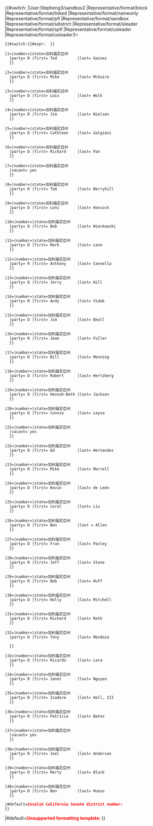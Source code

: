 <includeonly>{{#switch:{{{format}}}
|User:Stepheng3/sandbox2
|Representative/format/block
|Representative/format/linked
|Representative/format/nameonly
|Representative/format/pfl
|Representative/format/sandbox
|Representative/format/sdistrict
|Representative/format/sleader
|Representative/format/spfl
|Representative/format/usleader
|Representative/format/usleader3=
 {{#switch:{{#expr: {{{number}}} }}

 |1={{{{{format}}}|number={{{number}}}|state=加利福尼亞州
   |party= R |first= Ted         |last= Gaines
   }}

 |2={{{{{format}}}|number={{{number}}}|state=加利福尼亞州
   |party= D |first= Mike        |last= McGuire   
   }}

 |3={{{{{format}}}|number={{{number}}}|state=加利福尼亞州
   |party= D |first= Lois        |last= Wolk
   }}

 |4={{{{{format}}}|number={{{number}}}|state=加利福尼亞州
   |party= R |first= Jim         |last= Nielsen
   }}

 |5={{{{{format}}}|number={{{number}}}|state=加利福尼亞州
   |party= D |first= Cathleen    |last= Galgiani
   }}

 |6={{{{{format}}}|number={{{number}}}|state=加利福尼亞州
   |party= D |first= Richard     |last= Pan
   }}

 |7={{{{{format}}}|number={{{number}}}|state=加利福尼亞州
   |vacant= yes
   }}

 |8={{{{{format}}}|number={{{number}}}|state=加利福尼亞州
   |party= R |first= Tom         |last= Berryhill
   }}

 |9={{{{{format}}}|number={{{number}}}|state=加利福尼亞州
   |party= D |first= Loni        |last= Hancock
   }}

 |10={{{{{format}}}|number={{{number}}}|state=加利福尼亞州
   |party= D |first= Bob         |last= Wieckowski
   }}

 |11={{{{{format}}}|number={{{number}}}|state=加利福尼亞州
   |party= D |first= Mark        |last= Leno
   }}

 |12={{{{{format}}}|number={{{number}}}|state=加利福尼亞州
   |party= R |first= Anthony     |last= Cannella
   }}

 |13={{{{{format}}}|number={{{number}}}|state=加利福尼亞州
   |party= D |first= Jerry       |last= Hill      
   }}

 |14={{{{{format}}}|number={{{number}}}|state=加利福尼亞州
   |party= R |first= Andy        |last= Vidak
   }}

 |15={{{{{format}}}|number={{{number}}}|state=加利福尼亞州
   |party= D |first= Jim         |last= Beall     
   }}

 |16={{{{{format}}}|number={{{number}}}|state=加利福尼亞州
   |party= R |first= Jean        |last= Fuller
   }}

 |17={{{{{format}}}|number={{{number}}}|state=加利福尼亞州
   |party= D |first= Bill        |last= Monning
   }}

 |18={{{{{format}}}|number={{{number}}}|state=加利福尼亞州
   |party= D |first= Robert      |last= Hertzberg
   }}

 |19={{{{{format}}}|number={{{number}}}|state=加利福尼亞州
   |party= D |first= Hannah-Beth |last= Jackson
   }}

 |20={{{{{format}}}|number={{{number}}}|state=加利福尼亞州
   |party= D |first= Connie      |last= Leyva
   }}

 |21={{{{{format}}}|number={{{number}}}|state=加利福尼亞州
   |vacant= yes
   }}

 |22={{{{{format}}}|number={{{number}}}|state=加利福尼亞州
   |party= D |first= Ed          |last= Hernandez
   }}

 |23={{{{{format}}}|number={{{number}}}|state=加利福尼亞州
   |party= R |first= Mike        |last= Morrell
   }}

 |24={{{{{format}}}|number={{{number}}}|state=加利福尼亞州
   |party= D |first= Kevin       |last= de León
   }}

 |25={{{{{format}}}|number={{{number}}}|state=加利福尼亞州
   |party= D |first= Carol       |last= Liu
   }}

 |26={{{{{format}}}|number={{{number}}}|state=加利福尼亞州
   |party= D |first= Ben         |last = Allen
   }}

 |27={{{{{format}}}|number={{{number}}}|state=加利福尼亞州
   |party= D |first= Fran        |last= Pavley
   }}

 |28={{{{{format}}}|number={{{number}}}|state=加利福尼亞州
   |party= R |first= Jeff        |last= Stone    
   }}

 |29={{{{{format}}}|number={{{number}}}|state=加利福尼亞州
   |party= R |first= Bob         |last= Huff
   }}

 |30={{{{{format}}}|number={{{number}}}|state=加利福尼亞州
   |party= D |first= Holly       |last= Mitchell 
   }}

 |31={{{{{format}}}|number={{{number}}}|state=加利福尼亞州
   |party= D |first= Richard     |last= Roth     
   }}

 |32={{{{{format}}}|number={{{number}}}|state=加利福尼亞州
   |party= D |first= Tony        |last= Mendoza   

   }}

 |33={{{{{format}}}|number={{{number}}}|state=加利福尼亞州
   |party= D |first= Ricardo     |last= Lara
   }}

 |34={{{{{format}}}|number={{{number}}}|state=加利福尼亞州
   |party= R |first= Janet       |last= Nguyen
   }}

 |35={{{{{format}}}|number={{{number}}}|state=加利福尼亞州
   |party= D |first= Isadore     |last= Hall, III
   }}

 |36={{{{{format}}}|number={{{number}}}|state=加利福尼亞州
   |party= R |first= Patricia    |last= Bates
   }}

 |37={{{{{format}}}|number={{{number}}}|state=加利福尼亞州
   |vacant= yes
   }}

 |38={{{{{format}}}|number={{{number}}}|state=加利福尼亞州
   |party= R |first= Joel        |last= Anderson
   }}

 |39={{{{{format}}}|number={{{number}}}|state=加利福尼亞州
   |party= D |first= Marty       |last= Block
   }}

 |40={{{{{format}}}|number={{{number}}}|state=加利福尼亞州
   |party= D |first= Ben         |last= Hueso
   }}

 |#default=<font color="red"><b>Invalid California Senate district number: {{{number}}}</b></font>
 }}
|#default=<font color="red"><b>Unsupported formatting template: {{{format}}}</b></font>
}}</includeonly><noinclude>

{{Documentation}}

</noinclude>